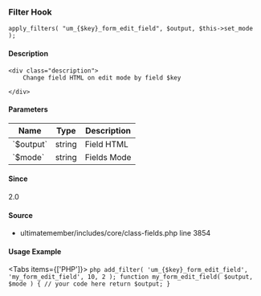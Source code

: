 
### Filter Hook    
    
```
apply_filters( "um_{$key}_form_edit_field", $output, $this->set_mode );
```

#### Description
    <div class="description">
        Change field HTML on edit mode by field $key
 
    </div>

#### Parameters
            
<table className="table-auto mt-2 border dark:border-gray-500 p-5 text-sm text-left">
<thead>
<tr>
<th  className="px-3">Name</th>
<th  className="px-3">Type</th>
<th  className="px-3">Description</th>
</tr>
</thead>
<tbody>
               <tr >
               <td className="px-3 py-2">`$output`</td>
               <td className="px-3 py-2">string</td>
               <td className="px-3 py-2 text-sm">Field HTML</td>
               </tr>
               <tr >
               <td className="px-3 py-2">`$mode`</td>
               <td className="px-3 py-2">string</td>
               <td className="px-3 py-2 text-sm">Fields Mode</td>
               </tr>
</tbody>
</table>

#### Since
<div class="description">
2.0
</div>

#### Source
  - <Link href="/developer/files/includes-core-class-fields#source-view.3854">ultimatemember/includes/core/class-fields.php</Link> <Link href="/developer/files/includes-core-class-fields#source-view.3854">line 3854</Link>



#### Usage Example

<Tabs items={['PHP']}>
    <Tab>
    ```php
    add_filter( 'um_{$key}_form_edit_field', 'my_form_edit_field', 10, 2 );
 function my_form_edit_field( $output, $mode ) {
     // your code here
     return $output;
 }
    ```
    </Tab>
</Tabs>
